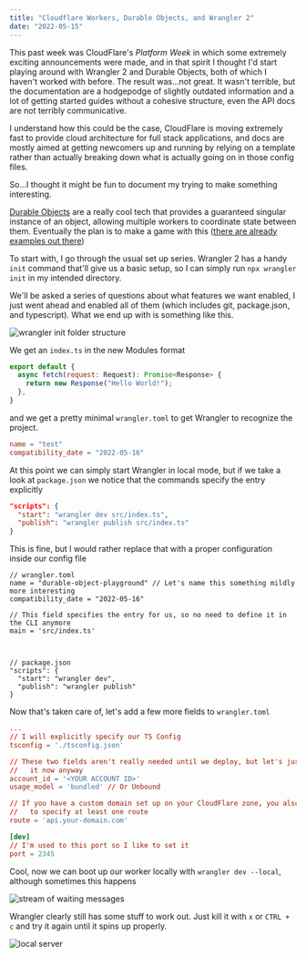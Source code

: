 ```yaml
---
title: "Cloudflare Workers, Durable Objects, and Wrangler 2"
date: "2022-05-15"
---
```


This past week was CloudFlare's _Platform Week_ in which some extremely exciting
announcements were made, and in that spirit I thought I'd start playing around with
Wrangler 2 and Durable Objects, both of which I haven't worked with before. The
result was...not great.  It wasn't terrible, but the documentation are a hodgepodge
of slightly outdated information and a lot of getting started guides without a
cohesive structure, even the API docs are not terribly communicative.

I understand how this could be the case, CloudFlare is moving extremely fast to
provide cloud architecture for full stack applications, and docs are mostly aimed
at getting newcomers up and running by relying on a template rather than
actually breaking down what is actually going on in those config files.

So...I thought it might be fun to document my trying to make something interesting.

[Durable Objects](https://developers.cloudflare.com/workers/learning/using-durable-objects/)
are a really cool tech that provides a guaranteed singular instance of an object,
allowing multiple workers to coordinate state between them. Eventually the plan
is to make a game with this
([there are already examples out there](https://blog.cloudflare.com/doom-multiplayer-workers/))

To start with, I go through the usual set up series.  Wrangler 2 has a handy `init`
command that'll give us a basic setup, so I can simply run `npx wrangler init` in
my intended directory.

We'll be asked a series of questions about what features we want enabled, I just
went ahead and enabled all of them (which includes git, package.json,
and typescript). What we end up with is something like this.

<img src="../images/wrangler/wrangler.png" alt="wrangler init folder structure" />

We get an `index.ts` in the new Modules format

```js
export default {
  async fetch(request: Request): Promise<Response> {
    return new Response("Hello World!");
  },
}
```

and we get a pretty minimal `wrangler.toml` to get Wrangler to recognize the
project.

```toml
name = "test"
compatibility_date = "2022-05-16"
```

At this point we can simply start Wrangler in local mode, but if we take a look
at `package.json` we notice that the commands specify the entry explicitly

```json
"scripts": {
  "start": "wrangler dev src/index.ts",
  "publish": "wrangler publish src/index.ts"
}
```
This is fine, but I would rather replace that with a proper configuration inside
our config file
```
// wrangler.toml
name = "durable-object-playground" // Let's name this something mildly more interesting
compatibility_date = "2022-05-16"

// This field specifies the entry for us, so no need to define it in the CLI anymore
main = 'src/index.ts'



// package.json
"scripts": {
  "start": "wrangler dev",
  "publish": "wrangler publish"
}
```

Now that's taken care of, let's add a few more fields to `wrangler.toml`

```toml
...
// I will explicitly specify our TS Config
tsconfig = './tsconfig.json'

// These two fields aren't really needed until we deploy, but let's just do
//   it now anyway
account_id = '<YOUR ACCOUNT ID>'
usage_model = 'bundled' // Or Unbound

// If you have a custom domain set up on your CloudFlare zone, you also need
//   to specify at least one route
route = 'api.your-domain.com'

[dev]
// I'm used to this port so I like to set it
port = 2345
```

Cool, now we can boot up our worker locally with `wrangler dev --local`, although
sometimes this happens

<img src='../images/wrangler/waiting.png' alt='stream of waiting messages' />

<br />

Wrangler clearly still has some stuff to work out. Just kill it with `x` or
`CTRL + c` and try it again until it spins up properly.

<img src='../images/wrangler/local-server.png' alt='local server' />
